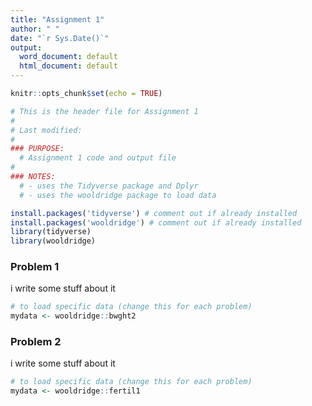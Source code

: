---
title: "Assignment 1"
author: " "
date: "`r Sys.Date()`"
output:
  word_document: default
  html_document: default
---

```{r setup, include=FALSE}
knitr::opts_chunk$set(echo = TRUE)
```

```{r header}
# This is the header file for Assignment 1
#
# Last modified: 
#
### PURPOSE:
  # Assignment 1 code and output file
#
### NOTES:
  # - uses the Tidyverse package and Dplyr
  # - uses the wooldridge package to load data

install.packages('tidyverse') # comment out if already installed
install.packages('wooldridge') # comment out if already installed 
library(tidyverse)
library(wooldridge)
```

### Problem 1
i write some stuff about it

``` {r code-for-problem-1}
# to load specific data (change this for each problem)
mydata <- wooldridge::bwght2
```


### Problem 2
i write some stuff about it

``` {r code-for-problem-2}

# to load specific data (change this for each problem)
mydata <- wooldridge::fertil1
```